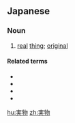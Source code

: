 ==Japanese==
{{ja-kanjitab|じつ|ぶつ|yomi=on}}

===Noun===
{{ja-noun|じつぶつ}}

# [[real]] [[thing]]; [[original]]

====Related terms====
* {{ja-r|実物取引|じつぶつ とりひき}}
* {{ja-r|実物大|じつぶつだい}}
* {{ja-r|実物大模型|じつぶつだいもけい}}
* {{ja-r|実物描写|じつぶつ びょうしゃ}}

[[hu:実物]]
[[zh:実物]]